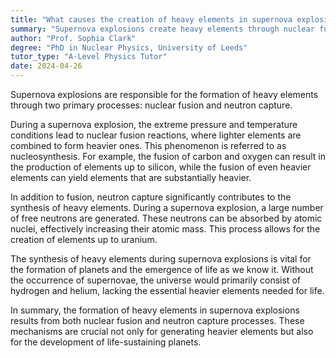 ```yaml
---
title: "What causes the creation of heavy elements in supernova explosions?"
summary: "Supernova explosions create heavy elements through nuclear fusion and neutron capture processes."
author: "Prof. Sophia Clark"
degree: "PhD in Nuclear Physics, University of Leeds"
tutor_type: "A-Level Physics Tutor"
date: 2024-04-26
---
```


Supernova explosions are responsible for the formation of heavy elements through two primary processes: nuclear fusion and neutron capture.

During a supernova explosion, the extreme pressure and temperature conditions lead to nuclear fusion reactions, where lighter elements are combined to form heavier ones. This phenomenon is referred to as nucleosynthesis. For example, the fusion of carbon and oxygen can result in the production of elements up to silicon, while the fusion of even heavier elements can yield elements that are substantially heavier.

In addition to fusion, neutron capture significantly contributes to the synthesis of heavy elements. During a supernova explosion, a large number of free neutrons are generated. These neutrons can be absorbed by atomic nuclei, effectively increasing their atomic mass. This process allows for the creation of elements up to uranium.

The synthesis of heavy elements during supernova explosions is vital for the formation of planets and the emergence of life as we know it. Without the occurrence of supernovae, the universe would primarily consist of hydrogen and helium, lacking the essential heavier elements needed for life.

In summary, the formation of heavy elements in supernova explosions results from both nuclear fusion and neutron capture processes. These mechanisms are crucial not only for generating heavier elements but also for the development of life-sustaining planets.
    